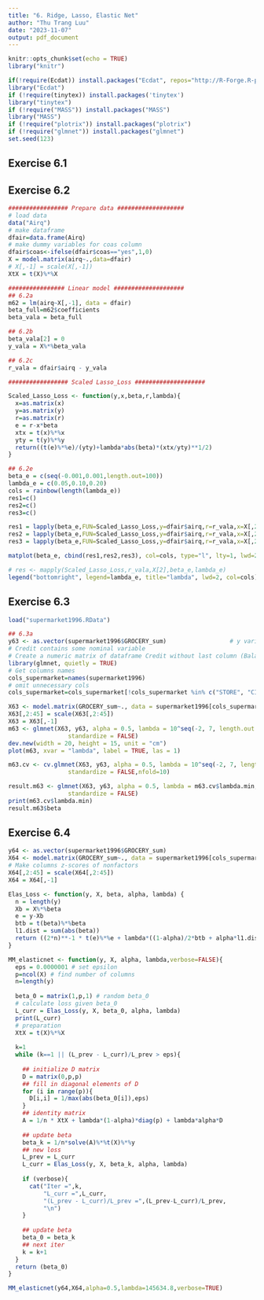 ```yaml
---
title: "6. Ridge, Lasso, Elastic Net"
author: "Thu Trang Luu"
date: "2023-11-07"
output: pdf_document
---
```


```r
knitr::opts_chunk$set(echo = TRUE)
library("knitr")
```

```r
if(!require(Ecdat)) install.packages("Ecdat", repos="http://R-Forge.R-project.org")
library("Ecdat")
if (!require(tinytex)) install.packages('tinytex')
library("tinytex")
if (!require("MASS")) install.packages("MASS")
library("MASS")
if (!require("plotrix")) install.packages("plotrix")
if (!require("glmnet")) install.packages("glmnet")
set.seed(123)
```

## Exercise 6.1

## Exercise 6.2

```r
################# Prepare data ###################
# load data 
data("Airq")
# make dataframe
dfair=data.frame(Airq)
# make dummy variables for coas column
dfair$coas<-ifelse(dfair$coas=="yes",1,0)
X = model.matrix(airq~.,data=dfair)
# X[,-1] = scale(X[,-1])
XtX = t(X)%*%X
```

```r
################ Linear model ####################
## 6.2a
m62 = lm(airq~X[,-1], data = dfair)
beta_full=m62$coefficients
beta_vala = beta_full

## 6.2b
beta_vala[2] = 0
y_vala = X%*%beta_vala

## 6.2c
r_vala = dfair$airq - y_vala
```

```r
################# Scaled Lasso_Loss ####################

Scaled_Lasso_Loss <- function(y,x,beta,r,lambda){
  x=as.matrix(x)
  y=as.matrix(y)
  r=as.matrix(r)
  e = r-x*beta
  xtx = t(x)%*%x
  yty = t(y)%*%y
  return((t(e)%*%e)/(yty)+lambda*abs(beta)*(xtx/yty)**1/2)
}

## 6.2e
beta_e = c(seq(-0.001,0.001,length.out=100))
lambda_e = c(0.05,0.10,0.20)
cols = rainbow(length(lambda_e))
res1=c()
res2=c()
res3=c()

res1 = lapply(beta_e,FUN=Scaled_Lasso_Loss,y=dfair$airq,r=r_vala,x=X[,2],lambda=0.05)
res2 = lapply(beta_e,FUN=Scaled_Lasso_Loss,y=dfair$airq,r=r_vala,x=X[,2],lambda=0.10)
res3 = lapply(beta_e,FUN=Scaled_Lasso_Loss,y=dfair$airq,r=r_vala,x=X[,2],lambda=0.20)

matplot(beta_e, cbind(res1,res2,res3), col=cols, type="l", lty=1, lwd=2, xlab="beta", ylab="Scaled Lasso Loss")

# res <- mapply(Scaled_Lasso_Loss,r_vala,X[2],beta_e,lambda_e)
legend("bottomright", legend=lambda_e, title="lambda", lwd=2, col=cols)
```

## Exercise 6.3
```r
load("supermarket1996.RData")
```

```r
## 6.3a                    
y63 <- as.vector(supermarket1996$GROCERY_sum)                  # y variable
# Credit contains some nominal variable
# Create a numeric matrix of dataframe Credit without last column (Balance) and intercept
library(glmnet, quietly = TRUE)
# Get columns names
cols_supermarket=names(supermarket1996)
# omit unnecessary cols
cols_supermarket=cols_supermarket[!cols_supermarket %in% c("STORE", "CITY", "ZIP", "GROCCOUP_sum","SHPINDX")]

X63 <- model.matrix(GROCERY_sum~., data = supermarket1996[cols_supermarket])  # Predictor variables (as a matrix, not dataframe)                  # Make columns z-scores of nonfactors
X63[,2:45] = scale(X63[,2:45])
X63 = X63[,-1]
m63 <- glmnet(X63, y63, alpha = 0.5, lambda = 10^seq(-2, 7, length.out = 50),
                 standardize = FALSE)
dev.new(width = 20, height = 15, unit = "cm")
plot(m63, xvar = "lambda", label = TRUE, las = 1)

m63.cv <- cv.glmnet(X63, y63, alpha = 0.5, lambda = 10^seq(-2, 7, length.out = 50),
                 standardize = FALSE,nfold=10)

result.m63 <- glmnet(X63, y63, alpha = 0.5, lambda = m63.cv$lambda.min,
                 standardize = FALSE)  
print(m63.cv$lambda.min)
result.m63$beta
```

## Exercise 6.4
```r
y64 <- as.vector(supermarket1996$GROCERY_sum) 
X64 <- model.matrix(GROCERY_sum~., data = supermarket1996[cols_supermarket])  # Predictor variables (as a matrix, not dataframe)                  
# Make columns z-scores of nonfactors
X64[,2:45] = scale(X64[,2:45])
X64 = X64[,-1]
```

```r
Elas_Loss <- function(y, X, beta, alpha, lambda) {
  n = length(y)
  Xb = X%*%beta
  e = y-Xb
  btb = t(beta)%*%beta
  l1.dist = sum(abs(beta))
  return ((2*n)**-1 * t(e)%*%e + lambda*((1-alpha)/2*btb + alpha*l1.dist))
}

MM_elasticnet <- function(y, X, alpha, lambda,verbose=FALSE){
  eps = 0.0000001 # set epsilon
  p=ncol(X) # find number of columns
  n=length(y)
  
  beta_0 = matrix(1,p,1) # random beta_0
  # calculate loss given beta_0
  L_curr = Elas_Loss(y, X, beta_0, alpha, lambda)
  print(L_curr)
  # preparation
  XtX = t(X)%*%X
  
  k=1
  while (k==1 || (L_prev - L_curr)/L_prev > eps){
    
    ## initialize D matrix
    D = matrix(0,p,p)
    ## fill in diagonal elements of D
    for (i in range(p)){
      D[i,i] = 1/max(abs(beta_0[i]),eps)
    }
    ## identity matrix
    A = 1/n * XtX + lambda*(1-alpha)*diag(p) + lambda*alpha*D
    
    ## update beta
    beta_k = 1/n*solve(A)%*%t(X)%*%y
    ## new loss 
    L_prev = L_curr
    L_curr = Elas_Loss(y, X, beta_k, alpha, lambda) 
    
    if (verbose){
      cat("Iter =",k,
          "L_curr =",L_curr,
          "(L_prev - L_curr)/L_prev =",(L_prev-L_curr)/L_prev,
          "\n")
    }
    
    ## update beta
    beta_0 = beta_k
    ## next iter
    k = k+1
  }
  return (beta_0)
}
```

```r
MM_elasticnet(y64,X64,alpha=0.5,lambda=145634.8,verbose=TRUE)
```

